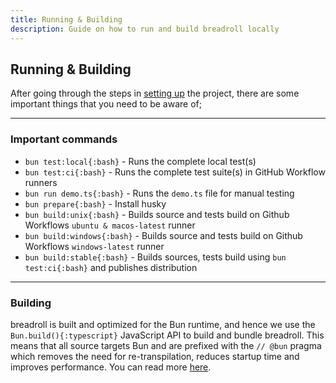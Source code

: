 ```yaml
---
title: Running & Building
description: Guide on how to run and build breadroll locally
---
```


## Running & Building

After going through the steps in [setting up](/contribution/development/setup) the project, there are some important things that you need to be aware of;

---

### Important commands

- `bun test:local{:bash}` - Runs the complete local test(s)
- `bun test:ci{:bash}` - Runs the complete test suite(s) in GitHub Workflow runners
- `bun run demo.ts{:bash}` - Runs the `demo.ts` file for manual testing
- `bun prepare{:bash}` - Install husky
- `bun build:unix{:bash}` - Builds source and tests build on Github Workflows `ubuntu & macos-latest` runner
- `bun build:windows{:bash}` - Builds source and tests build on Github Workflows `windows-latest` runner
- `bun build:stable{:bash}` - Builds sources, tests build using `bun test:ci{:bash}` and publishes distribution

---

### Building

breadroll is built and optimized for the Bun runtime, and hence we use the `Bun.build(){:typescript}` JavaScript API to build and bundle breadroll. This means that all source targets Bun and are prefixed with the `// @bun` pragma which removes the need for re-transpilation, reduces startup time and improves performance. You can read more [here](https://bun.sh/docs/bundler#target).
